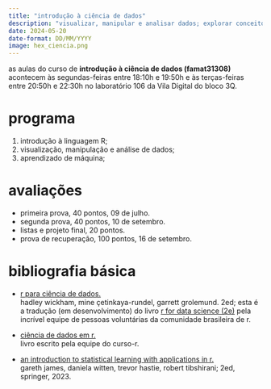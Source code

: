 ```yaml
---
title: "introdução à ciência de dados"
description: "visualizar, manipular e analisar dados; explorar conceitos introdutórios de aprendizado de máquina; o curso terá foco na linguagem de computação estatística R."
date: 2024-05-20
date-format: DD/MM/YYYY
image: hex_ciencia.png
---
```


as aulas do curso de **introdução à ciência de dados (famat31308)** acontecem às segundas-feiras entre 18:10h e 19:50h e às terças-feiras entre 20:50h e 22:30h no laboratório 106 da Vila Digital do bloco 3Q.

# programa

1.  introdução à linguagem R;
2.  visualização, manipulação e análise de dados;
3.  aprendizado de máquina;

# avaliações

-   primeira prova, 40 pontos, 09 de julho.
-   segunda prova, 40 pontos, 10 de setembro.
-   listas e projeto final, 20 pontos.
-   prova de recuperação, 100 pontos, 16 de setembro.

# bibliografia básica

-   [r para ciência de dados.](https://cienciadedatos.github.io/pt-r4ds/)<br /> hadley wickham, mine çetinkaya-rundel, garrett grolemund. 2ed; esta é a tradução (em desenvolvimento) do livro [r for data science (2e)](https://r4ds.hadley.nz/) pela incrível equipe de pessoas voluntárias da comunidade brasileira de r.

-   [ciência de dados em r.](https://livro.curso-r.com/)<br /> livro escrito pela equipe do curso-r.

-   [an introduction to statistical learning with applications in r.](https://hastie.su.domains/ISLR2/ISLRv2_corrected_June_2023.pdf)<br /> gareth james, daniela witten, trevor hastie, robert tibshirani; 2ed, springer, 2023.
